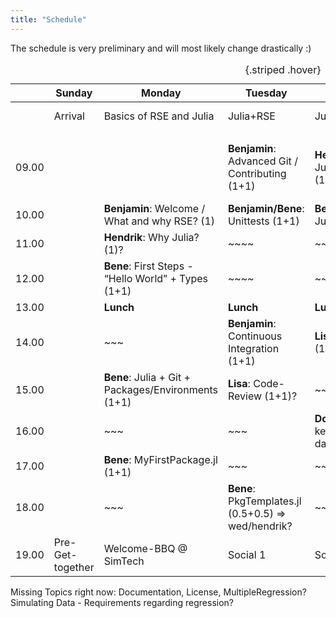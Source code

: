 ```yaml
---
title: "Schedule"
---
```


::: callout-note
The schedule is very preliminary and will most likely change drastically :)
:::

|       | Sunday           | Monday                                              | Tuesday                                              | Wednesday                                               | Thursday                                                  | Friday                                    |
|-----------|-----------|-----------|-----------|-----------|-----------|-----------|
|       | Arrival          | Basics of RSE and Julia                             | Julia+RSE                                            | Julia+Viz+Simulation                                    | Stats + Projects                                          | Optimization + Project                    |
|       |                  |                                                     |                                                      |                                                         |                                                           |                                           |
| 09.00 |                  |                                                     | **Benjamin**: Advanced Git / Contributing (1+1)      | **Hendrik**: All the nice Julia Features (1+1)?         | **Marco** Resampling: Bootstrap & Permutation tests (2+2) | **Doug**: Optimized (bootstrap) code (1)? |
| 10.00 |                  | **Benjamin**: Welcome / What and why RSE? (1)       | **Benjamin/Bene**: Unittests (1+1)                   | **Bene** Vizualization in Julia (1+1)                   | \~\~\~                                                    | Project Work                              |
| 11.00 |                  | **Hendrik**: Why Julia? (1)?                        | \~\~\~\~                                             | \~\~\~                                                  |                                                           | cont.                                     |
| 12.00 |                  | **Bene**: First Steps - "Hello World" + Types (1+1) | \~\~\~\~                                             | \~\~\~                                                  |                                                           |                                           |
| 13.00 |                  | **Lunch**                                           | **Lunch**                                            | **Lunch**                                               | **Lunch**                                                 | **Lunch**                                 |
| 14.00 |                  | \~\~\~                                              | **Benjamin**: Continuous Integration (1+1)           | **Lisa**: Simulating Data (1+1)                         | Project Work                                              | Project Work                              |
| 15.00 |                  | **Bene**: Julia + Git + Packages/Environments (1+1) | **Lisa**: Code-Review (1+1)?                         | \~\~\~                                                  |                                                           | cont.                                     |
| 16.00 |                  | \~\~\~                                              | \~\~\~                                               | **Doug**: Things to keep in mind for datastorage (1+1)? |                                                           |                                           |
| 17.00 |                  | **Bene**: MyFirstPackage.jl (1+1)                   | \~\~\~                                               | \~\~\~                                                  |                                                           | Farewell                                  |
| 18.00 |                  | \~\~\~                                              | **Bene**: PkgTemplates.jl (0.5+0.5) =\> wed/hendrik? | \~\~\~                                                  |                                                           |                                           |
| 19.00 | Pre-Get-together | Welcome-BBQ \@ SimTech                              | Social 1                                             | Social 2                                                | Social 3                                                  |                                           |

: {.striped .hover}

Missing Topics right now: Documentation, License, MultipleRegression? Simulating Data - Requirements regarding regression?